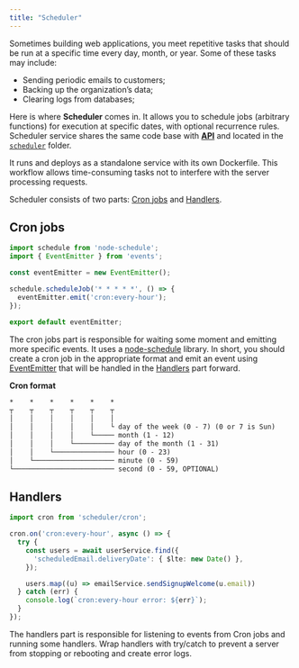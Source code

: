 ```yaml
---
title: "Scheduler"
---
```


Sometimes building web applications, you meet repetitive tasks that should be run at a specific time every day, month, or year.
Some of these tasks may include:

- Sending periodic emails to customers;
- Backing up the organization’s data;
- Clearing logs from databases;

Here is where **Scheduler** comes in. It allows you to schedule jobs (arbitrary functions) for execution at specific dates, with optional recurrence rules.
Scheduler service shares the same code base with **[API](/api-reference/overview.md)** and located in the [`scheduler`](https://github.com/paralect/ship/tree/master/template/apps/api/src/scheduler) folder.  

It runs and deploys as a standalone service with its own Dockerfile. This workflow allows time-consuming tasks not to interfere with the server processing requests.

Scheduler consists of two parts: [Cron jobs](#cron-jobs) and [Handlers](#handlers).

## Cron jobs

```typescript
import schedule from 'node-schedule';
import { EventEmitter } from 'events';

const eventEmitter = new EventEmitter();

schedule.scheduleJob('* * * * *', () => {
  eventEmitter.emit('cron:every-hour');
});

export default eventEmitter;
```

The cron jobs part is responsible for waiting some moment and emitting more specific events. It uses a [node-schedule](https://www.npmjs.com/package/node-schedule) library. In short, you should create a cron job in the appropriate format and emit an event using [EventEmitter](https://nodejs.dev/en/learn/the-nodejs-event-emitter/) that will be handled in the [Handlers](#handlers) part forward.

**Cron format**

```markdown
*    *    *    *    *    *
┬    ┬    ┬    ┬    ┬    ┬
│    │    │    │    │    │
│    │    │    │    │    └ day of the week (0 - 7) (0 or 7 is Sun)
│    │    │    │    └───── month (1 - 12)
│    │    │    └────────── day of the month (1 - 31)
│    │    └─────────────── hour (0 - 23)
│    └──────────────────── minute (0 - 59)
└───────────────────────── second (0 - 59, OPTIONAL)
```

## Handlers

```typescript
import cron from 'scheduler/cron';

cron.on('cron:every-hour', async () => {
  try {
    const users = await userService.find({
      'scheduledEmail.deliveryDate': { $lte: new Date() },
    });

    users.map((u) => emailService.sendSignupWelcome(u.email))
  } catch (err) {
    console.log(`cron:every-hour error: ${err}`);
  }
});
```

The handlers part is responsible for listening to events from Cron jobs and running some handlers. Wrap handlers with try/catch to prevent a server from stopping or rebooting and create error logs.   
